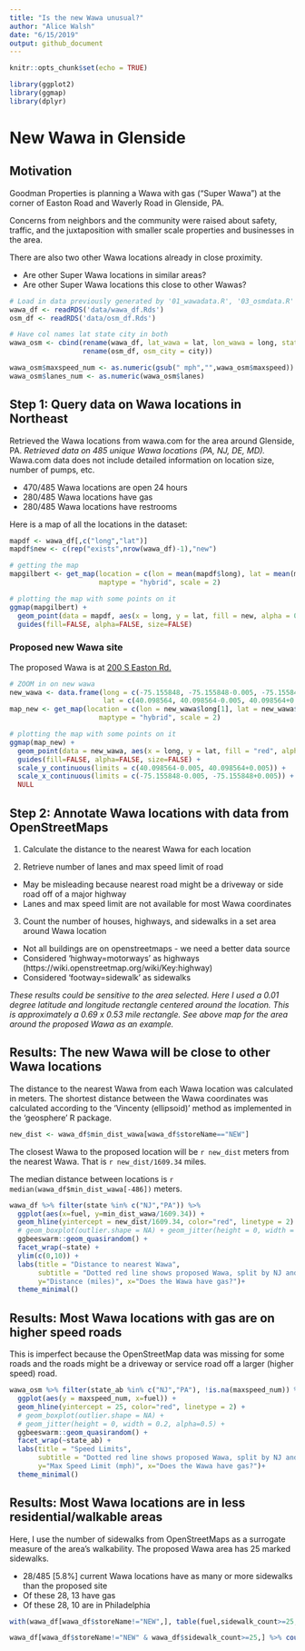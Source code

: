 ```yaml
---
title: "Is the new Wawa unusual?"
author: "Alice Walsh"
date: "6/15/2019"
output: github_document
---
```


```r
knitr::opts_chunk$set(echo = TRUE)
```

```r
library(ggplot2)
library(ggmap)
library(dplyr)
```


# New Wawa in Glenside

## Motivation
Goodman Properties is planning a Wawa with gas (“Super Wawa”) at the corner of Easton Road and Waverly Road in Glenside, PA.

Concerns from neighbors and the community were raised about safety, traffic, and the juxtaposition with smaller scale properties and businesses in the area.

There are also two other Wawa locations already in close proximity.

* Are other Super Wawa locations in similar areas?
* Are other Super Wawa locations this close to other Wawas?

```r
# Load in data previously generated by '01_wawadata.R', '03_osmdata.R'
wawa_df <- readRDS('data/wawa_df.Rds')
osm_df <- readRDS('data/osm_df.Rds')

# Have col names lat state city in both
wawa_osm <- cbind(rename(wawa_df, lat_wawa = lat, lon_wawa = long, state_ab = state), 
                  rename(osm_df, osm_city = city))

wawa_osm$maxspeed_num <- as.numeric(gsub(" mph","",wawa_osm$maxspeed))
wawa_osm$lanes_num <- as.numeric(wawa_osm$lanes)
```

## Step 1: Query data on Wawa locations in Northeast

Retrieved the Wawa locations from wawa.com for the area around Glenside, PA. *Retrieved data on 485 unique Wawa locations (PA, NJ, DE, MD).*
Wawa.com data does not include detailed information on location size, number of pumps, etc.

* 470/485 Wawa locations are open 24 hours
* 280/485 Wawa locations have gas
* 280/485 Wawa locations have restrooms

Here is a map of all the locations in the dataset:

```r

mapdf <- wawa_df[,c("long","lat")]
mapdf$new <- c(rep("exists",nrow(wawa_df)-1),"new")

# getting the map
mapgilbert <- get_map(location = c(lon = mean(mapdf$long), lat = mean(mapdf$lat)), zoom = 8,
                      maptype = "hybrid", scale = 2)

# plotting the map with some points on it
ggmap(mapgilbert) +
  geom_point(data = mapdf, aes(x = long, y = lat, fill = new, alpha = 0.9), size = 2, shape = 21) +
  guides(fill=FALSE, alpha=FALSE, size=FALSE)

```

### Proposed new Wawa site
The proposed Wawa is at [200 S Easton Rd.](https://www.google.com/maps/place/200+S+Easton+Rd,+Glenside,+PA+19038/@40.0986321,-75.1580774,17z/data=!3m1!4b1!4m5!3m4!1s0x89c6ba0ab50e862d:0xda87770daaf8ea23!8m2!3d40.098628!4d-75.1558834)

```r
# ZOOM in on new wawa
new_wawa <- data.frame(long = c(-75.155848, -75.155848-0.005, -75.155848+0.005),
                       lat = c(40.098564, 40.098564-0.005, 40.098564+0.005))
map_new <- get_map(location = c(lon = new_wawa$long[1], lat = new_wawa$lat[2]), zoom = 15,
                      maptype = "hybrid", scale = 2)

# plotting the map with some points on it
ggmap(map_new) +
  geom_point(data = new_wawa, aes(x = long, y = lat, fill = "red", alpha = 0.9), size = 2, shape = 21) +
  guides(fill=FALSE, alpha=FALSE, size=FALSE) + 
  scale_y_continuous(limits = c(40.098564-0.005, 40.098564+0.005)) +
  scale_x_continuous(limits = c(-75.155848-0.005, -75.155848+0.005)) +
  NULL

```

## Step 2: Annotate Wawa locations with data from OpenStreetMaps

1. Calculate the distance to the nearest Wawa for each location

2. Retrieve number of lanes and max speed limit of road 

+ May be misleading because nearest road might be a driveway or side road off of a major highway
+ Lanes and max speed limit are not available for most Wawa coordinates

3. Count the number of houses, highways, and sidewalks in a set area around Wawa location

+ Not all buildings are on openstreetmaps - we need a better data source
+ Considered 'highway=motorways' as highways (https://wiki.openstreetmap.org/wiki/Key:highway)
+ Considered 'footway=sidewalk' as sidewalks

*These results could be sensitive to the area selected. Here I used a 0.01 degree latitude and longitude rectangle centered around the location. This is approximately a 0.69 x 0.53 mile rectangle. See above map for the area around the proposed Wawa as an example.*


## Results: The new Wawa will be close to other Wawa locations

The distance to the nearest Wawa from each Wawa location was calculated in meters. The shortest distance between the Wawa coordinates was calculated according to the 'Vincenty (ellipsoid)' method as implemented in the 'geosphere' R package.

```r
new_dist <- wawa_df$min_dist_wawa[wawa_df$storeName=="NEW"]
```

The closest Wawa to the proposed location will be `r new_dist` meters from the nearest Wawa. That is `r new_dist/1609.34` miles.

The median distance between locations is `r median(wawa_df$min_dist_wawa[-486])` meters.

```r
wawa_df %>% filter(state %in% c("NJ","PA")) %>% 
  ggplot(aes(x=fuel, y=min_dist_wawa/1609.34)) + 
  geom_hline(yintercept = new_dist/1609.34, color="red", linetype = 2) + 
  # geom_boxplot(outlier.shape = NA) + geom_jitter(height = 0, width = 0.2, alpha=0.5) + 
  ggbeeswarm::geom_quasirandom() + 
  facet_wrap(~state) +
  ylim(c(0,10)) +
  labs(title = "Distance to nearest Wawa", 
       subtitle = "Dotted red line shows proposed Wawa, split by NJ and PA",
       y="Distance (miles)", x="Does the Wawa have gas?")+
  theme_minimal()
```


## Results: Most Wawa locations with gas are on higher speed roads

This is imperfect because the OpenStreetMap data was missing for some roads and the roads might be a driveway or service road off a larger (higher speed) road.

```r
wawa_osm %>% filter(state_ab %in% c("NJ","PA"), !is.na(maxspeed_num)) %>% 
  ggplot(aes(y = maxspeed_num, x=fuel)) + 
  geom_hline(yintercept = 25, color="red", linetype = 2) + 
  # geom_boxplot(outlier.shape = NA) + 
  # geom_jitter(height = 0, width = 0.2, alpha=0.5) + 
  ggbeeswarm::geom_quasirandom() + 
  facet_wrap(~state_ab) +
  labs(title = "Speed Limits", 
       subtitle = "Dotted red line shows proposed Wawa, split by NJ and PA",
       y="Max Speed Limit (mph)", x="Does the Wawa have gas?")+
  theme_minimal()
```

## Results: Most Wawa locations are in less residential/walkable areas

Here, I use the number of sidewalks from OpenStreetMaps as a surrogate measure of the area's walkability. The proposed Wawa area has 25 marked sidewalks.


+ 28/485 [5.8%] current Wawa locations have as many or more sidewalks than the proposed site
+ Of these 28, 13 have gas
+ Of these 28, 10 are in Philadelphia


```r
with(wawa_df[wawa_df$storeName!="NEW",], table(fuel,sidewalk_count>=25, exclude = NULL))
```

```r
wawa_df[wawa_df$storeName!="NEW" & wawa_df$sidewalk_count>=25,] %>% count(city,sort=T)
```

